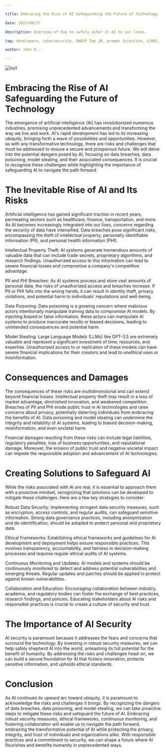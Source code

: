 ```yaml
---  

title: Embracing the Rise of AI Safeguarding the Future of Technology  

date: 2023/09/27  

description: Overview of how to safely usher in AI to our lives.

tag: developers, cybersecurity, OWASP Top 10, prompt injection, LLM01, aiml, machine learning, threats, red, chatgpt, mitre, atlas, LLM 

author: John H..  

---  
```



<Image 
  src="/images/HW1/safe.jpeg" 
  alt="ho1" 
  width={610} 
  height={882} 
  priority 
  className="next-image" 
/> 


# Embracing the Rise of AI Safeguarding the Future of Technology    

The emergence of artificial intelligence (AI) has revolutionized numerous industries, promising unprecedented advancements and transforming the way we live and work. AI's rapid development has led to its increasing ubiquity, bringing forth a wave of possibilities and opportunities. However, as with any transformative technology, there are risks and challenges that must be addressed to ensure a secure and prosperous future. We will delve into the potential dangers posed by AI, focusing on data breaches, data poisoning, model stealing, and their associated consequences. It is crucial to recognize these challenges while highlighting the importance of safeguarding AI to navigate the path forward.  

 

# The Inevitable Rise of AI and Its Risks  

Artificial intelligence has gained significant traction in recent years, permeating sectors such as healthcare, finance, transportation, and more. As AI becomes increasingly integrated into our lives, concerns regarding the security of data have intensified. Data breaches pose significant risks, encompassing the theft of intellectual property, personally identifiable information (PII), and personal health information (PHI).  

Intellectual Property Theft: AI systems generate tremendous amounts of valuable data that can include trade secrets, proprietary algorithms, and research findings. Unauthorized access to this information can lead to severe financial losses and compromise a company's competitive advantage.  

PII and PHI Breaches: As AI systems process and store vast amounts of personal data, the risks of unauthorized access and breaches increase. If PII or PHI falls into the wrong hands, it can result in identity theft, privacy violations, and potential harm to individuals' reputations and well-being.  

Data Poisoning: Data poisoning is a growing concern where malicious actors intentionally manipulate training data to compromise AI models. By injecting biased or false information, these actors can manipulate AI systems to produce inaccurate results or biased decisions, leading to unintended consequences and potential harm.  

Model Stealing: Large Language Models (LLMs) like GPT-3.5 are extremely valuable and represent a significant investment of time, resources, and expertise. Unauthorized access to or replication of these models can have severe financial implications for their creators and lead to unethical uses or misinformation.  

 

# Consequences and Damages  

The consequences of these risks are multidimensional and can extend beyond financial losses. Intellectual property theft may result in a loss of market advantage, diminished innovation, and weakened competition. Breaches of PII and PHI erode public trust in AI technologies and raise concerns about privacy, potentially deterring individuals from embracing the benefits of AI. Data poisoning and model stealing can undermine the integrity and reliability of AI systems, leading to biased decision-making, misinformation, and even societal harm.  

Financial damages resulting from these risks can include legal liabilities, regulatory penalties, loss of business opportunities, and reputational damage. Moreover, the erosion of public trust and negative societal impact can impede the responsible adoption and advancement of AI technologies.  

 

 

 

# Creating Solutions to Safeguard AI  

While the risks associated with AI are real, it is essential to approach them with a proactive mindset, recognizing that solutions can be developed to mitigate these challenges. Here are a few key strategies to consider:  

Robust Data Security: Implementing stringent data security measures, such as encryption, access controls, and regular audits, can safeguard sensitive information. Strong data governance practices, including anonymization and de-identification, should be adopted to protect personal and proprietary data.  

Ethical Frameworks: Establishing ethical frameworks and guidelines for AI development and deployment helps ensure responsible practices. This involves transparency, accountability, and fairness in decision-making processes and requires regular ethical audits of AI systems.  

Continuous Monitoring and Updates: AI models and systems should be continuously monitored to detect and address potential vulnerabilities and emerging threats. Regular updates and patches should be applied to protect against known vulnerabilities.  

Collaboration and Education: Encouraging collaboration between industry, academia, and regulatory bodies can foster the exchange of best practices, research findings, and policies. Educating stakeholders about AI risks and responsible practices is crucial to create a culture of security and trust.  

 

# The Importance of AI Security  

AI security is paramount because it addresses the fears and concerns that surround the technology. By investing in robust security measures, we can help safely shepherd AI into the world, unleashing its full potential for the benefit of humanity. By addressing the risks and challenges head-on, we can build a secure foundation for AI that fosters innovation, protects sensitive information, and upholds ethical standards.  

# Conclusion  

As AI continues its upward arc toward ubiquity, it is paramount to acknowledge the risks and challenges it brings. By recognizing the dangers of data breaches, data poisoning, and model stealing, we can take proactive steps to mitigate these risks and safeguard the future of AI. Embracing robust security measures, ethical frameworks, continuous monitoring, and fostering collaboration will enable us to navigate the path forward, embracing the transformative potential of AI while protecting the privacy, integrity, and trust of individuals and organizations alike. With responsible practices and a commitment to security, we can shape a future where AI flourishes and benefits humanity in unprecedented ways. 

 
